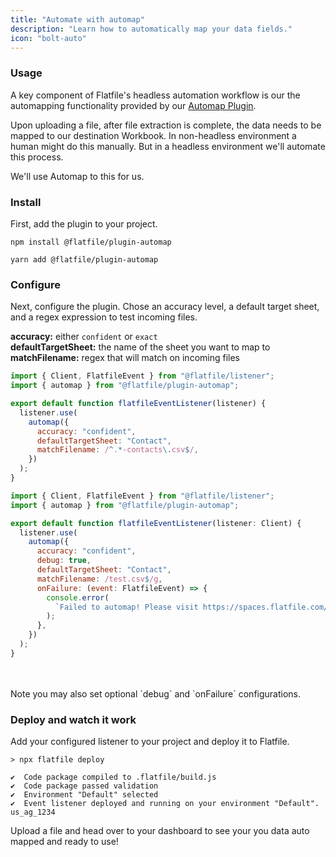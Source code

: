 ```yaml
---
title: "Automate with automap"
description: "Learn how to automatically map your data fields."
icon: "bolt-auto"
---
```


### Usage

A key component of Flatfile's headless automation workflow is our the automapping functionality provided by our [Automap Plugin](../plugins/automations/automap).

Upon uploading a file, after file extraction is complete, the data needs to be mapped to our destination Workbook. In non-headless environment a human might do this manually. But in a headless environment we'll automate this process.

We'll use Automap to this for us.

### Install

First, add the plugin to your project.

<CodeGroup>

```npm npm
npm install @flatfile/plugin-automap
```

```yarn yarn
yarn add @flatfile/plugin-automap
```

</CodeGroup>

### Configure

Next, configure the plugin. Chose an accuracy level, a default target sheet, and a regex expression to test incoming files.

**accuracy:** either `confident` or `exact` \
**defaultTargetSheet:** the name of the sheet you want to map to \
**matchFilename:** regex that will match on incoming files

<CodeGroup>

```jsx javascript
import { Client, FlatfileEvent } from "@flatfile/listener";
import { automap } from "@flatfile/plugin-automap";

export default function flatfileEventListener(listener) {
  listener.use(
    automap({
      accuracy: "confident",
      defaultTargetSheet: "Contact",
      matchFilename: /^.*-contacts\.csv$/,
    })
  );
}
```

```jsx typescript
import { Client, FlatfileEvent } from "@flatfile/listener";
import { automap } from "@flatfile/plugin-automap";

export default function flatfileEventListener(listener: Client) {
  listener.use(
    automap({
      accuracy: "confident",
      debug: true,
      defaultTargetSheet: "Contact",
      matchFilename: /test.csv$/g,
      onFailure: (event: FlatfileEvent) => {
        console.error(
          `Failed to automap! Please visit https://spaces.flatfile.com/space/${event.context.spaceId}/files?mode=import to manually import file.`
        );
      },
    })
  );
}
```

</CodeGroup>
<br></br>
<Note>
  Note you may also set optional `debug` and `onFailure` configurations.
</Note>

### Deploy and watch it work

Add your configured listener to your project and deploy it to Flatfile.

```terminal
> npx flatfile deploy

✔  Code package compiled to .flatfile/build.js
✔  Code package passed validation
✔  Environment "Default" selected
✔  Event listener deployed and running on your environment "Default". us_ag_1234
```

Upload a file and head over to your dashboard to see your you data auto mapped and ready to use!
